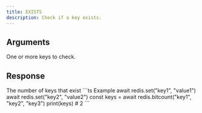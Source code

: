 ```yaml
---
title: EXISTS
description: Check if a key exists.
---
```



## Arguments

<ParamField body="keys" type="...string[]" required>
  One or more keys to check.
</ParamField>

## Response

<ResponseField type="integer" required>
  The number of keys that exist
</ResponseField>

<RequestExample>
```ts Example
await redis.set("key1", "value1")
await redis.set("key2", "value2")
const keys = await redis.bitcount("key1", "key2", "key3")
print(keys) # 2
```
</RequestExample>
